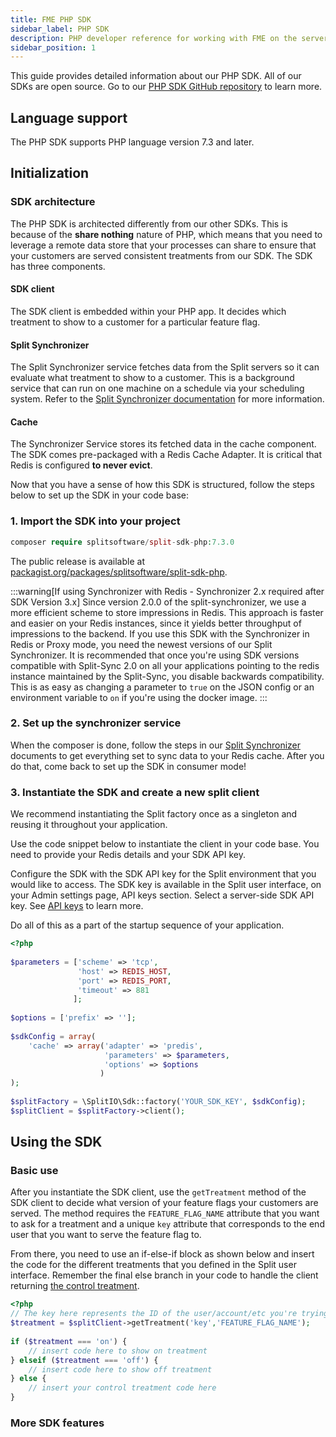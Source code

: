 ```yaml
---
title: FME PHP SDK
sidebar_label: PHP SDK
description: PHP developer reference for working with FME on the server side. PHP SDK uses Redis.
sidebar_position: 1
---
```



This guide provides detailed information about our PHP SDK. All of our SDKs are open source. Go to our [PHP SDK GitHub repository](https://github.com/splitio/php-client) to learn more.

## Language support

The PHP SDK supports PHP language version 7.3 and later.

## Initialization
 
### SDK architecture

The PHP SDK is architected differently from our other SDKs. This is because of the **share nothing** nature of PHP, which means that you need to leverage a remote data store that your processes can share to ensure that your customers are served consistent treatments from our SDK. The SDK has three components.

#### SDK client

The SDK client is embedded within your PHP app. It decides which treatment to show to a customer for a particular feature flag.

#### Split Synchronizer

The Split Synchronizer service fetches data from the Split servers so it can evaluate what treatment to show to a customer. This is a background service that can run on one machine on a schedule via your scheduling system. Refer to the [Split Synchronizer documentation](https://help.split.io/hc/en-us/articles/360019686092) for more information.

#### Cache 

The Synchronizer Service stores its fetched data in the cache component. The SDK comes pre-packaged with a Redis Cache Adapter. It is critical that Redis is configured **to never evict**. 

Now that you have a sense of how this SDK is structured, follow the steps below to set up the SDK in your code base:

### 1. Import the SDK into your project

```php title="PHP 7.3+"
composer require splitsoftware/split-sdk-php:7.3.0
```

The public release is available at [packagist.org/packages/splitsoftware/split-sdk-php](https://packagist.org/packages/splitsoftware/split-sdk-php).

:::warning[If using Synchronizer with Redis - Synchronizer 2.x required after SDK Version 3.x]
Since version 2.0.0 of the split-synchronizer, we use a more efficient scheme to store impressions in Redis. This approach is faster and easier on your Redis instances, since it yields better throughput of impressions to the backend. If you use this SDK with the Synchronizer in Redis or Proxy mode, you  need the newest versions of our Split Synchronizer. It is recommended that once you're using SDK versions compatible with Split-Sync 2.0 on all your applications pointing to the redis instance maintained by the Split-Sync, you disable backwards compatibility. This is as easy as changing a parameter to `true` on the JSON config or an environment variable to `on` if you're using the docker image.
:::

### 2. Set up the synchronizer service

When the composer is done, follow the steps in our [Split Synchronizer](https://help.split.io/hc/en-us/articles/360019686092) documents to get everything set to sync data to your Redis cache. After you do that, come back to set up the SDK in consumer mode!

### 3. Instantiate the SDK and create a new split client

We recommend instantiating the Split factory once as a singleton and reusing it throughout your application.

Use the code snippet below to instantiate the client in your code base. You need to provide your Redis details and your SDK API key.

Configure the SDK with the SDK API key for the Split environment that you would like to access. The SDK key is available in the Split user interface, on your Admin settings page, API keys section. Select a server-side SDK API key. See [API keys](https://help.split.io/hc/en-us/articles/360019916211) to learn more.

Do all of this as a part of the startup sequence of your application. 

```php title="PHP"
<?php
 
$parameters = ['scheme' => 'tcp', 
               'host' => REDIS_HOST, 
               'port' => REDIS_PORT, 
               'timeout' => 881
              ];
 
$options = ['prefix' => ''];
 
$sdkConfig = array(
    'cache' => array('adapter' => 'predis', 
                     'parameters' => $parameters, 
                     'options' => $options
                    )
);
 
$splitFactory = \SplitIO\Sdk::factory('YOUR_SDK_KEY', $sdkConfig);
$splitClient = $splitFactory->client();
```

## Using the SDK
 
### Basic use

After you instantiate the SDK client, use the `getTreatment` method of the SDK client to decide what version of your feature flags your customers are served. The method requires the `FEATURE_FLAG_NAME` attribute that you want to ask for a treatment and a unique `key` attribute that corresponds to the end user that you want to serve the feature flag to.

From there, you need to use an if-else-if block as shown below and insert the code for the different treatments that you defined in the Split user interface. Remember the final else branch in your code to handle the client returning [the control treatment](https://help.split.io/hc/en-us/articles/360020528072-Control-treatment).

```php title="PHP"
<?php
// The key here represents the ID of the user/account/etc you're trying to evaluate a treatment for
$treatment = $splitClient->getTreatment('key','FEATURE_FLAG_NAME');
 
if ($treatment === 'on') {
    // insert code here to show on treatment
} elseif ($treatment === 'off') {
    // insert code here to show off treatment
} else {
    // insert your control treatment code here
}
```

### More SDK features

<DocCardList />